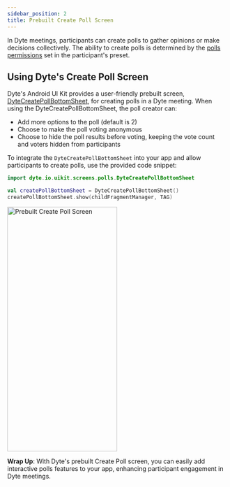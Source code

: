 ```yaml
---
sidebar_position: 2
title: Prebuilt Create Poll Screen
---
```


In Dyte meetings, participants can create polls to gather opinions or make decisions collectively.
The ability to create polls is determined by the [polls permissions](/guides/livestream/advanced/configuring-permissions#polls)
set in the participant's preset.

## Using Dyte's Create Poll Screen

Dyte's Android UI Kit provides a user-friendly prebuilt screen, [DyteCreatePollBottomSheet](/android/components/dyte-poll-form),
for creating polls in a Dyte meeting. When using the DyteCreatePollBottomSheet, the poll creator can:

- Add more options to the poll (default is 2)
- Choose to make the poll voting anonymous
- Choose to hide the poll results before voting, keeping the vote count and voters hidden from participants

To integrate the `DyteCreatePollBottomSheet` into your app and allow participants to create polls,
use the provided code snippet:

```kotlin
import dyte.io.uikit.screens.polls.DyteCreatePollBottomSheet

val createPollBottomSheet = DyteCreatePollBottomSheet()
createPollBottomSheet.show(childFragmentManager, TAG)
```

<img
  src="/static/android-ui-kit/polls/prebuilt-create-poll.png"
  width="252"
  height="560"
  alt="Prebuilt Create Poll Screen"
  className="mb-10"
/>

**Wrap Up**: With Dyte's prebuilt Create Poll screen, you can easily add interactive polls features
to your app, enhancing participant engagement in Dyte meetings.
